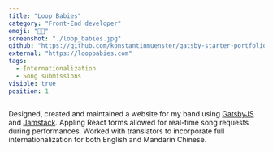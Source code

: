 ```yaml
---
title: "Loop Babies"
category: "Front-End developer"
emoji: "👨‍💻"
screenshot: "./loop_babies.jpg"
github: "https://github.com/konstantinmuenster/gatsby-starter-portfolio-minimal"
external: "https://loopbabies.com"
tags:
  - Internationalization
  - Song submissions
visible: true
position: 1
---
```



Designed, created and maintained a website for my band using <a href="https://www.gatsbyjs.com/" target="_blank" rel="nofollow noopener noreferrer" aria-label="External Link"><Underlining>GatsbyJS</Underlining></a>
and <a href="https://www.gatsbyjs.com/" target="_blank" rel="nofollow noopener noreferrer" aria-label="External Link"><Underlining>Jamstack</Underlining></a>.
Appling React forms allowed for real-time song requests during performances.
Worked with translators to incorporate full internationalization for both English and Mandarin Chinese.
